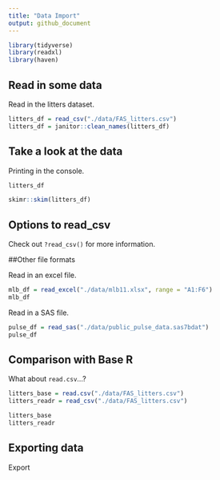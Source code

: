 ```yaml
---
title: "Data Import"
output: github_document
---
```


```r
library(tidyverse)
library(readxl)
library(haven)
```

## Read in some data

Read in the litters dataset.

```r
litters_df = read_csv("./data/FAS_litters.csv")
litters_df = janitor::clean_names(litters_df)
```

## Take a look at the data

Printing in the console.
```r
litters_df
```

```r
skimr::skim(litters_df)
```

## Options to read_csv

Check out `?read_csv()` for more information.

##Other file formats

Read in an excel file.

```r
mlb_df = read_excel("./data/mlb11.xlsx", range = "A1:F6")
mlb_df

```

Read in a SAS file.

```r
pulse_df = read_sas("./data/public_pulse_data.sas7bdat")
pulse_df
```

## Comparison with Base R

What about `read.csv`...?

```r
litters_base = read.csv("./data/FAS_litters.csv")
litters_readr = read_csv("./data/FAS_litters.csv")

litters_base
litters_readr
```

## Exporting data

Export






